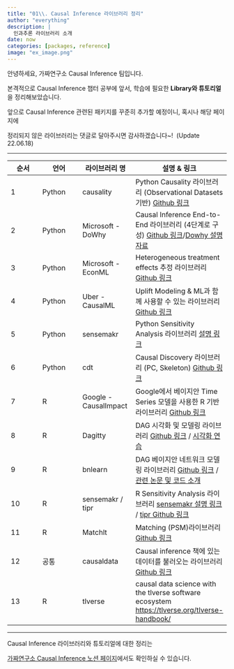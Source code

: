 ```yaml
---
title: "01\\. Causal Inference 라이브러리 정리"
author: "everything"
description: |
  인과추론 라이브러리 소개  
date: now
categories: [packages, reference]
image: "ex_image.png"
---
```


안녕하세요, 가짜연구소 Causal Inference 팀입니다.

본격적으로 Causal Inference 챕터 공부에 앞서, 학습에 필요한 **Library와 튜토리얼**을 정리해보았습니다.

앞으로 Causal Inference 관련된 패키지를 꾸준히 추가할 예정이니, 혹시나 해당 페이지에

정리되지 않은 라이브러리는 댓글로 달아주시면 감사하겠습니다\~!  (Update 22.06.18)

------------------------------------------------------------------------

| **순서** | **언어** | **라이브러리 명**     | **설명 & 링크**                                                                                                                                                          |
|------------------|------------------|------------------|------------------|
| 1        | Python   | causality             | Python Causality 라이브러리 (Observational Datasets 기반) [Github 링크](https://github.com/akelleh/causality%20)                                                         |
| 2        | Python   | Microsoft - DoWhy     | Causal Inference End-to-End 라이브러리 (4단계로 구성) [Github 링크](https://microsoft.github.io/dowhy%20)/[Dowhy 설명자료](https://arxiv.org/pdf/2011.04216.pdf)         |
| 3        | Python   | Microsoft - EconML    | Heterogeneous treatment effects 추정 라이브러리 [Github 링크](https://github.com/microsoft/EconML)                                                                       |
| 4        | Python   | Uber - CausalML       | Uplift Modeling & ML과 함께 사용할 수 있는 라이브러리 [Github 링크](https://github.com/uber/causalml%20)                                                                 |
| 5        | Python   | sensemakr             | Python Sensitivity Analysis 라이브러리 [설명 링크](https://pysensemakr.readthedocs.io/en/latest/index.html)                                                              |
| 6        | Python   | cdt                   | Causal Discovery 라이브러리 (PC, Skeleton) [Github 링크](https://fentechsolutions.github.io/CausalDiscoveryToolbox/html/index.html)                                      |
| 7        | R        | Google - CausalImpact | Google에서 베이지안 Time Series 모델을 사용한 R 기반 라이브러리 [Github 링크](https://github.com/google/CausalImpact)                                                    |
| 8        | R        | Dagitty               | DAG 시각화 및 모델링 라이브러리 [Github 링크](https://github.com/jtextor/dagitty) / [시각화 연습](http://www.dagitty.net/primer/#study-question-1.5.1)                   |
| 9        | R        | bnlearn               | DAG 베이지안 네트워크 모델링 라이브러리 [Github 링크](https://github.com/erdogant/bnlearn) /[관련 논문 및 코드 소개](https://osf.io/vufj4/)                              |
| 10       | R        | sensemakr / tipr      | R Sensitivity Analysis 라이브러리 [sensemakr 설명 링크](https://cran.r-project.org/web/packages/sensemakr/index.html) / [tipr Github 링크](https://github.com/cran/tipr) |
| 11       | R        | Matchlt               | Matching (PSM)라이브러리 [Github 링크](https://sejdemyr.github.io/r-tutorials/statistics/tutorial8.html)                                                                 |
| 12       | 공통     | causaldata            | Causal inference 책에 있는 데이터를 불러오는 라이브러리 [Github 링크](https://github.com/NickCH-K/causaldata)                                                            |
| 13       | R        | tlverse               | causal data science with the tlverse software ecosystem <https://tlverse.org/tlverse-handbook/>                                                                          |

------------------------------------------------------------------------

Causal Inference 라이브러리와 튜토리얼에 대한 정리는

[가짜연구소 Causal Inference 노션 페이지](https://pseudo-lab.com/Casual-Causality-efb2d821ae334b8d9674ca331edebc72)에서도 확인하실 수 있습니다.

